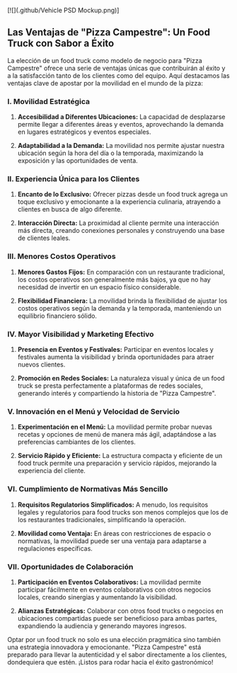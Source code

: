 

[![](.github/Vehicle PSD Mockup.png)]

## **Las Ventajas de "Pizza Campestre": Un Food Truck con Sabor a Éxito**

La elección de un food truck como modelo de negocio para "Pizza Campestre" ofrece una serie de ventajas únicas que contribuirán al éxito y a la satisfacción tanto de los clientes como del equipo. Aquí destacamos las ventajas clave de apostar por la movilidad en el mundo de la pizza:

### **I. Movilidad Estratégica**

1. **Accesibilidad a Diferentes Ubicaciones:** La capacidad de desplazarse permite llegar a diferentes áreas y eventos, aprovechando la demanda en lugares estratégicos y eventos especiales.

2. **Adaptabilidad a la Demanda:** La movilidad nos permite ajustar nuestra ubicación según la hora del día o la temporada, maximizando la exposición y las oportunidades de venta.

### **II. Experiencia Única para los Clientes**

1. **Encanto de lo Exclusivo:** Ofrecer pizzas desde un food truck agrega un toque exclusivo y emocionante a la experiencia culinaria, atrayendo a clientes en busca de algo diferente.

2. **Interacción Directa:** La proximidad al cliente permite una interacción más directa, creando conexiones personales y construyendo una base de clientes leales.

### **III. Menores Costos Operativos**

1. **Menores Gastos Fijos:** En comparación con un restaurante tradicional, los costos operativos son generalmente más bajos, ya que no hay necesidad de invertir en un espacio físico considerable.

2. **Flexibilidad Financiera:** La movilidad brinda la flexibilidad de ajustar los costos operativos según la demanda y la temporada, manteniendo un equilibrio financiero sólido.

### **IV. Mayor Visibilidad y Marketing Efectivo**

1. **Presencia en Eventos y Festivales:** Participar en eventos locales y festivales aumenta la visibilidad y brinda oportunidades para atraer nuevos clientes.

2. **Promoción en Redes Sociales:** La naturaleza visual y única de un food truck se presta perfectamente a plataformas de redes sociales, generando interés y compartiendo la historia de "Pizza Campestre".

### **V. Innovación en el Menú y Velocidad de Servicio**

1. **Experimentación en el Menú:** La movilidad permite probar nuevas recetas y opciones de menú de manera más ágil, adaptándose a las preferencias cambiantes de los clientes.

2. **Servicio Rápido y Eficiente:** La estructura compacta y eficiente de un food truck permite una preparación y servicio rápidos, mejorando la experiencia del cliente.

### **VI. Cumplimiento de Normativas Más Sencillo**

1. **Requisitos Regulatorios Simplificados:** A menudo, los requisitos legales y regulatorios para food trucks son menos complejos que los de los restaurantes tradicionales, simplificando la operación.

2. **Movilidad como Ventaja:** En áreas con restricciones de espacio o normativas, la movilidad puede ser una ventaja para adaptarse a regulaciones específicas.

### **VII. Oportunidades de Colaboración**

1. **Participación en Eventos Colaborativos:** La movilidad permite participar fácilmente en eventos colaborativos con otros negocios locales, creando sinergias y aumentando la visibilidad.

2. **Alianzas Estratégicas:** Colaborar con otros food trucks o negocios en ubicaciones compartidas puede ser beneficioso para ambas partes, expandiendo la audiencia y generando mayores ingresos.

Optar por un food truck no solo es una elección pragmática sino también una estrategia innovadora y emocionante. "Pizza Campestre" está preparado para llevar la autenticidad y el sabor directamente a los clientes, dondequiera que estén. ¡Listos para rodar hacia el éxito gastronómico!
